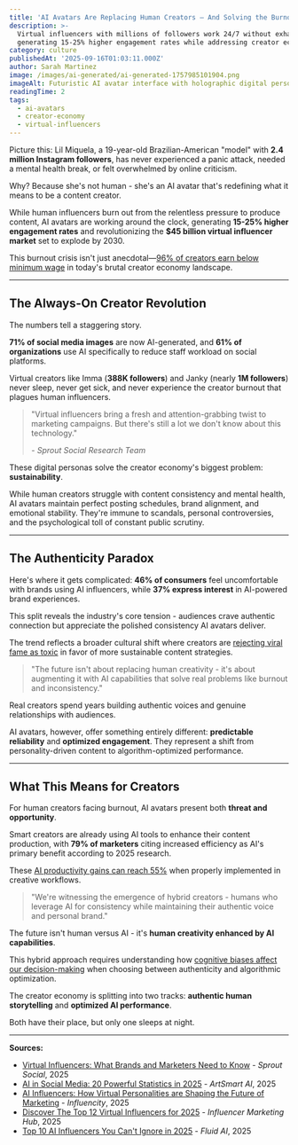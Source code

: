 ```yaml
---
title: 'AI Avatars Are Replacing Human Creators – And Solving the Burnout Crisis'
description: >-
  Virtual influencers with millions of followers work 24/7 without exhaustion,
  generating 15-25% higher engagement rates while addressing creator economy burnout
category: culture
publishedAt: '2025-09-16T01:03:11.000Z'
author: Sarah Martinez
image: /images/ai-generated/ai-generated-1757985101904.png
imageAlt: Futuristic AI avatar interface with holographic digital personas and content creation elements in modern tech studio
readingTime: 2
tags:
  - ai-avatars
  - creator-economy
  - virtual-influencers
---
```


Picture this: Lil Miquela, a 19-year-old Brazilian-American "model" with **2.4 million Instagram followers**, has never experienced a panic attack, needed a mental health break, or felt overwhelmed by online criticism.

Why? Because she's not human - she's an AI avatar that's redefining what it means to be a content creator.

While human influencers burn out from the relentless pressure to produce content, AI avatars are working around the clock, generating **15-25% higher engagement rates** and revolutionizing the **$45 billion virtual influencer market** set to explode by 2030.

This burnout crisis isn't just anecdotal—[96% of creators earn below minimum wage](/culture/creator-economy-hits-500-billion) in today's brutal creator economy landscape.

---

## The Always-On Creator Revolution

The numbers tell a staggering story.

**71% of social media images** are now AI-generated, and **61% of organizations** use AI specifically to reduce staff workload on social platforms.

Virtual creators like Imma (**388K followers**) and Janky (nearly **1M followers**) never sleep, never get sick, and never experience the creator burnout that plagues human influencers.

> "Virtual influencers bring a fresh and attention-grabbing twist to marketing campaigns. But there's still a lot we don't know about this technology."
>
> _- Sprout Social Research Team_

These digital personas solve the creator economy's biggest problem: **sustainability**.

While human creators struggle with content consistency and mental health, AI avatars maintain perfect posting schedules, brand alignment, and emotional stability. They're immune to scandals, personal controversies, and the psychological toll of constant public scrutiny.

---

## The Authenticity Paradox

Here's where it gets complicated: **46% of consumers** feel uncomfortable with brands using AI influencers, while **37% express interest** in AI-powered brand experiences.

This split reveals the industry's core tension - audiences crave authentic connection but appreciate the polished consistency AI avatars deliver.

The trend reflects a broader cultural shift where creators are [rejecting viral fame as toxic](/culture/viral-fame-toxic-death-mass-social-media) in favor of more sustainable content strategies.

> "The future isn't about replacing human creativity - it's about augmenting it with AI capabilities that solve real problems like burnout and inconsistency."

Real creators spend years building authentic voices and genuine relationships with audiences.

AI avatars, however, offer something entirely different: **predictable reliability** and **optimized engagement**. They represent a shift from personality-driven content to algorithm-optimized performance.

---

## What This Means for Creators

For human creators facing burnout, AI avatars present both **threat and opportunity**.

Smart creators are already using AI tools to enhance their content production, with **79% of marketers** citing increased efficiency as AI's primary benefit according to 2025 research.

These [AI productivity gains can reach 55%](/technology/ai-agents-workplace-productivity-2025) when properly implemented in creative workflows.

> "We're witnessing the emergence of hybrid creators - humans who leverage AI for consistency while maintaining their authentic voice and personal brand."

The future isn't human versus AI - it's **human creativity enhanced by AI capabilities**.

This hybrid approach requires understanding how [cognitive biases affect our decision-making](/psychology/your-brain-lies-to-you-cognitive-biases-2025) when choosing between authenticity and algorithmic optimization.

The creator economy is splitting into two tracks: **authentic human storytelling** and **optimized AI performance**.

Both have their place, but only one sleeps at night.

---

**Sources:**

- [Virtual Influencers: What Brands and Marketers Need to Know](https://sproutsocial.com/insights/virtual-influencers/) - _Sprout Social_, 2025
- [AI in Social Media: 20 Powerful Statistics in 2025](https://artsmart.ai/blog/ai-in-social-media-statistics/) - _ArtSmart AI_, 2025
- [AI Influencers: How Virtual Personalities are Shaping the Future of Marketing](https://influencity.com/blog/en/ai-influencer) - _Influencity_, 2025
- [Discover The Top 12 Virtual Influencers for 2025](https://influencermarketinghub.com/virtual-influencers/) - _Influencer Marketing Hub_, 2025
- [Top 10 AI Influencers You Can't Ignore in 2025](https://www.fluid.ai/blog/top-10-ai-influencers-you-cant-ignore-in-2025) - _Fluid AI_, 2025
